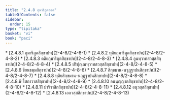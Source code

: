 ```yaml
---
title: "2.4.8 กุมาริภูตวคฺค"
tableOfContents: false
sidebar:
  order: 15
type: "tipitaka"
basket: "vi"
book: "paci"
---
```



<DynamicBreadcrumb />



<TableOfContents book="paci" section="2.4.8">
* [2.4.8.1 กุมาริภูตสิกฺขาปท](2-4-8/2-4-8-1)
* [2.4.8.2 ทุติยกุมาริภูตสิกฺขาปท](2-4-8/2-4-8-2)
* [2.4.8.3 ตติยกุมาริภูตสิกฺขาปท](2-4-8/2-4-8-3)
* [2.4.8.4 อูนทฺวาทสวสฺสสิกฺขาปท](2-4-8/2-4-8-4)
* [2.4.8.5 ปริปุณฺณทฺวาทสวสฺสสิกฺขาปท](2-4-8/2-4-8-5)
* [2.4.8.6 ขียนธมฺมสิกฺขาปท](2-4-8/2-4-8-6)
* [2.4.8.7 สิกฺขมาน-นวุฏฺฐาปนสิกฺขาปท](2-4-8/2-4-8-7)
* [2.4.8.8 ทุติยสิกฺขมาน-นวุฏฺฐาปนสิกฺขาปท](2-4-8/2-4-8-8)
* [2.4.8.9 โสกาวาสสิกฺขาปท](2-4-8/2-4-8-9)
* [2.4.8.10 อนนุญฺญาตสิกฺขาปท](2-4-8/2-4-8-10)
* [2.4.8.11 ปาริวาสิกสิกฺขาปท](2-4-8/2-4-8-11)
* [2.4.8.12 อนุวสฺสสิกฺขาปท](2-4-8/2-4-8-12)
* [2.4.8.13 เอกวสฺสสิกฺขาปท](2-4-8/2-4-8-13)
</TableOfContents>